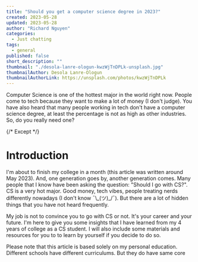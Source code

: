 ```yaml
---
title: "Should you get a computer science degree in 2023?"
created: 2023-05-28
updated: 2023-05-28
author: "Richard Nguyen"
categories:
  - Just chatting
tags:
  - general
published: false
short_description: ""
thumbnail: "./desola-lanre-ologun-kwzWjTnDPLk-unsplash.jpg"
thumbnailAuthor: Desola Lanre-Ologun
thumbnailAuthorLink: https://unsplash.com/photos/kwzWjTnDPLk
---
```


Computer Science is one of the hottest major in the world right now. People come
to tech because they want to make a lot of money (I don't judge). You have also
heard that many people working in tech don't have a computer science degree, at
least the percentage is not as high as other industries. So, do you really need
one?

{/* Except */}

# Introduction

I'm about to finish my college in a month (this article was written around May
2023). And, one generation goes by, another generation comes. Many people that I
know have been asking the question: "Should I go with CS?". CS is a very hot
major. Good money, tech vibes, people treating nerds differently nowadays (I
don't know ¯\\\_(ツ)\_/¯). But there are a lot of hidden things that you have
not heard frequently.

My job is not to convince you to go with CS or not. It's your career and your
future. I'm here to give you some insights that I have learned from my 4 years
of college as a CS student. I will also include some materials and resources
for you to to learn by yourself if you decide to do so.

Please note that this article is based solely on my personal education.
Different schools have different curriculums. But they do have same core
